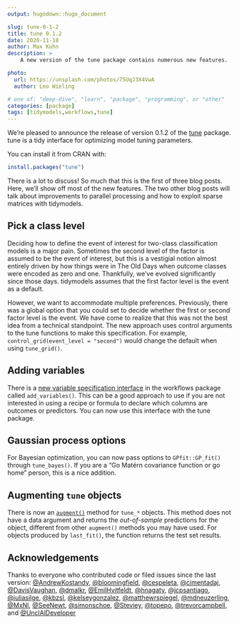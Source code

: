 ```yaml
---
output: hugodown::hugo_document

slug: tune-0-1-2
title: tune 0.1.2
date: 2020-11-18
author: Max Kuhn
description: >
    A new version of the tune package contains numerous new features. 

photo:
  url: https://unsplash.com/photos/75UqJ3X4VwA
  author: Leo Wieling

# one of: "deep-dive", "learn", "package", "programming", or "other"
categories: [package] 
tags: [tidymodels,workflows,tune]
---
```


<!--
TODO:
* [ ] Pick category and tags (see existing with `post_tags()`)
* [ ] Find photo & update yaml metadata
* [ ] Create `thumbnail-sq.jpg`; height and width should be equal
* [ ] Create `thumbnail-wd.jpg`; width should be >5x height
* [ ] `hugodown::use_tidy_thumbnail()`
* [ ] Add intro sentence
* [ ] `use_tidy_thanks()`
-->

We're pleased to announce the release of version 0.1.2 of the [tune](https://tune.tidymodels.org/) package. tune is a tidy interface for optimizing model tuning parameters. 

You can install it from CRAN with:

```r
install.packages("tune")
```

There is a lot to discuss! So much that this is the first of three blog posts. Here, we'll show off most of the new features. The two other blog posts will talk about improvements to parallel processing and how to exploit sparse matrices with tidymodels. 

## Pick a class level

Deciding how to define the event of interest for two-class classification models is a major pain. Sometimes the second level of the factor is assumed to be the event of interest, but this is a vestigial notion almost entirely driven by how things were in The Old Days when outcome classes were encoded as zero and one. Thankfully, we've evolved significantly since those days. tidymodels assumes that the first factor level is the event as a default. 

However, we want to accommodate multiple preferences. Previously, there was a global option that you could set to decide whether the first or second factor level is the event. We have come to realize that this was not the best idea from a technical standpoint. The new approach uses control arguments to the tune functions to make this specification. For example, `control_grid(event_level = "second")` would change the default when using `tune_grid()`. 

## Adding variables 

There is a [new variable specification interface](https://workflows.tidymodels.org/reference/add_variables.html) in the workflows package called `add_variables()`. This can be a good approach to use if you are not interested in using a recipe or formula to declare which columns are outcomes or predictors. You can now use this interface with the tune package. 

## Gaussian process options

For Bayesian optimization, you can now pass options to `GPfit::GP_fit()` through `tune_bayes()`. If you are a "Go Matérn covariance function or go home" person, this is a nice addition. 

## Augmenting `tune` objects

There is now an [`augment()`](https://broom.tidymodels.org/articles/broom.html) method for `tune_*` objects. This method does not have a data argument and returns the _out-of-sample_ predictions for the object, different from other `augment()` methods you may have used. For objects produced by `last_fit()`, the function returns the test set results. 

## Acknowledgements

Thanks to everyone who contributed code or filed issues since the last version: [&#x0040;AndrewKostandy](https://github.com/AndrewKostandy), [&#x0040;bloomingfield](https://github.com/bloomingfield), [&#x0040;cespeleta](https://github.com/cespeleta), [&#x0040;cimentadaj](https://github.com/cimentadaj), [&#x0040;DavisVaughan](https://github.com/DavisVaughan), [&#x0040;dmalkr](https://github.com/dmalkr), [&#x0040;EmilHvitfeldt](https://github.com/EmilHvitfeldt), [&#x0040;hnagaty](https://github.com/hnagaty), [&#x0040;jcpsantiago](https://github.com/jcpsantiago), [&#x0040;juliasilge](https://github.com/juliasilge), [&#x0040;kbzsl](https://github.com/kbzsl), [&#x0040;kelseygonzalez](https://github.com/kelseygonzalez), [&#x0040;matthewrspiegel](https://github.com/matthewrspiegel), [&#x0040;mdneuzerling](https://github.com/mdneuzerling), [&#x0040;MxNl](https://github.com/MxNl), [&#x0040;SeeNewt](https://github.com/SeeNewt), [&#x0040;simonschoe](https://github.com/simonschoe), [&#x0040;Steviey](https://github.com/Steviey), [&#x0040;topepo](https://github.com/topepo), [&#x0040;trevorcampbell](https://github.com/trevorcampbell), and [&#x0040;UnclAlDeveloper](https://github.com/UnclAlDeveloper)
